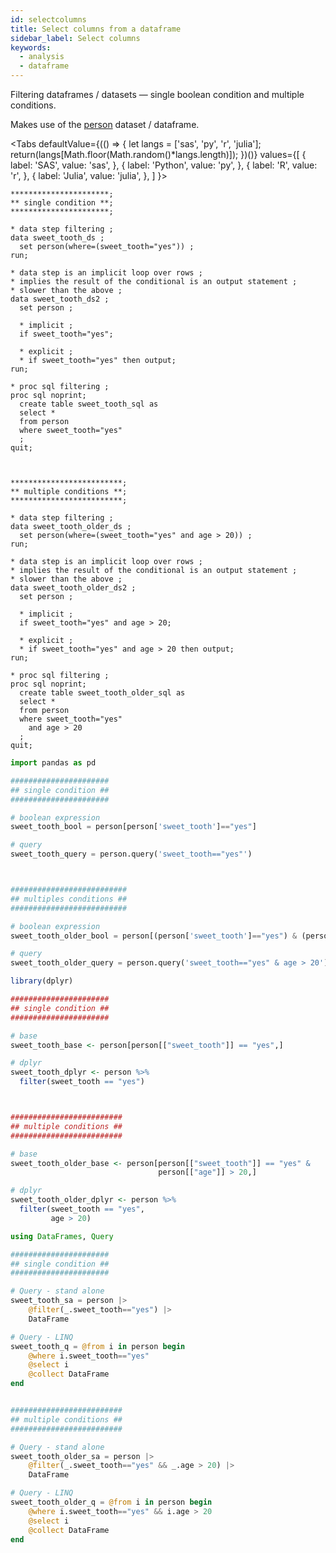 ```yaml
---
id: selectcolumns
title: Select columns from a dataframe
sidebar_label: Select columns
keywords:
  - analysis
  - dataframe
---
```


Filtering dataframes / datasets &mdash; single boolean condition and multiple conditions.

Makes use of the [person](../gettingstarted/rowwiseinit) dataset / dataframe.


<Tabs
  defaultValue={(() => {
    let langs = ['sas', 'py', 'r', 'julia'];
    return(langs[Math.floor(Math.random()*langs.length)]);
  })()}
  values={[
    { label: 'SAS', value: 'sas', },
    { label: 'Python', value: 'py', },
    { label: 'R', value: 'r', },
    { label: 'Julia', value: 'julia', },
  ]
}>
<TabItem value="sas">

```sas
**********************;
** single condition **;
**********************;

* data step filtering ;
data sweet_tooth_ds ;
  set person(where=(sweet_tooth="yes")) ;
run;

* data step is an implicit loop over rows ;
* implies the result of the conditional is an output statement ;
* slower than the above ;
data sweet_tooth_ds2 ;
  set person ;
  
  * implicit ;
  if sweet_tooth="yes";
  
  * explicit ;
  * if sweet_tooth="yes" then output;
run;

* proc sql filtering ;
proc sql noprint;
  create table sweet_tooth_sql as
  select *
  from person
  where sweet_tooth="yes"
  ;
quit;



*************************;
** multiple conditions **;
*************************;

* data step filtering ;
data sweet_tooth_older_ds ;
  set person(where=(sweet_tooth="yes" and age > 20)) ;
run;

* data step is an implicit loop over rows ;
* implies the result of the conditional is an output statement ;
* slower than the above ;
data sweet_tooth_older_ds2 ;
  set person ;
  
  * implicit ;
  if sweet_tooth="yes" and age > 20;
  
  * explicit ;
  * if sweet_tooth="yes" and age > 20 then output;
run;

* proc sql filtering ;
proc sql noprint;
  create table sweet_tooth_older_sql as
  select *
  from person
  where sweet_tooth="yes"
    and age > 20
  ;
quit;
```

</TabItem>
<TabItem value="py">

```py
import pandas as pd

######################
## single condition ##
######################

# boolean expression
sweet_tooth_bool = person[person['sweet_tooth']=="yes"]

# query
sweet_tooth_query = person.query('sweet_tooth=="yes"')



##########################
## multiples conditions ##
##########################

# boolean expression
sweet_tooth_older_bool = person[(person['sweet_tooth']=="yes") & (person['age'] > 20)]

# query
sweet_tooth_older_query = person.query('sweet_tooth=="yes" & age > 20')
```

</TabItem>
<TabItem value="r">

```r
library(dplyr)

######################
## single condition ##
######################

# base
sweet_tooth_base <- person[person[["sweet_tooth"]] == "yes",]

# dplyr
sweet_tooth_dplyr <- person %>%
  filter(sweet_tooth == "yes")



#########################
## multiple conditions ##
#########################

# base
sweet_tooth_older_base <- person[person[["sweet_tooth"]] == "yes" &
                                 person[["age"]] > 20,]

# dplyr
sweet_tooth_older_dplyr <- person %>%
  filter(sweet_tooth == "yes",
         age > 20)
```

</TabItem>
<TabItem value="julia">

```julia
using DataFrames, Query

######################
## single condition ##
######################

# Query - stand alone
sweet_tooth_sa = person |>
    @filter(_.sweet_tooth=="yes") |>
    DataFrame

# Query - LINQ
sweet_tooth_q = @from i in person begin
    @where i.sweet_tooth=="yes"
    @select i
    @collect DataFrame
end


#########################
## multiple conditions ##
#########################

# Query - stand alone
sweet_tooth_older_sa = person |>
    @filter(_.sweet_tooth=="yes" && _.age > 20) |>
    DataFrame

# Query - LINQ
sweet_tooth_older_q = @from i in person begin
    @where i.sweet_tooth=="yes" && i.age > 20
    @select i
    @collect DataFrame
end
```

</TabItem>
</Tabs>
